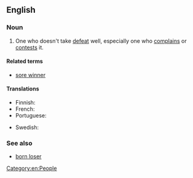==English==

===Noun===
{{en-noun|head=[[sore]] [[loser]]}}

# {{context|informal|lang=en}} One who doesn't take [[defeat]] well, especially one who [[complain]]s or [[contest]]s it.

====Related terms====
* [[sore winner]]

====Translations====
{{trans-top|who doesn't take defeat well, especially one who complains or contests it}}
* Finnish: {{t-|fi|huono häviäjä}}
* French: {{t+|fr|mauvais perdant}}
* Portuguese: {{t-|pt|mau perdedor}}
{{trans-mid}}
* Swedish: {{t-|sv|dålig förlorare}}
{{trans-bottom}}

===See also===
* [[born loser]]

[[Category:en:People]]